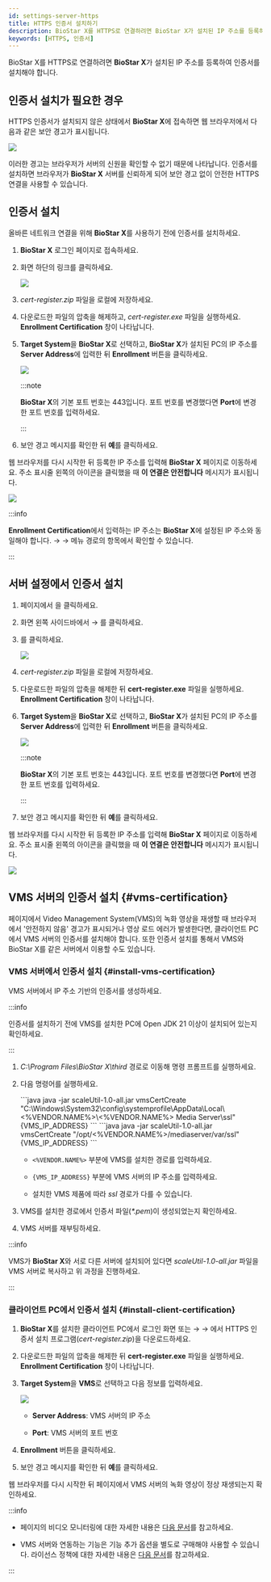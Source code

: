 ```yaml
---
id: settings-server-https
title: HTTPS 인증서 설치하기
description: BioStar X를 HTTPS로 연결하려면 BioStar X가 설치된 IP 주소를 등록하여 인증서를 설치해야 합니다.
keywords: [HTTPS, 인증서]
---
```


BioStar X를 HTTPS로 연결하려면 **BioStar X**가 설치된 IP 주소를 등록하여 인증서를 설치해야 합니다. 

## 인증서 설치가 필요한 경우

HTTPS 인증서가 설치되지 않은 상태에서 **BioStar X**에 접속하면 웹 브라우저에서 다음과 같은 보안 경고가 표시됩니다.

<Image src='/img/biostarx-settings-server-not-secure.png' />

이러한 경고는 브라우저가 서버의 신원을 확인할 수 없기 때문에 나타납니다. 인증서를 설치하면 브라우저가 **BioStar X** 서버를 신뢰하게 되어 보안 경고 없이 안전한 HTTPS 연결을 사용할 수 있습니다.

## 인증서 설치

올바른 네트워크 연결을 위해 **BioStar X**를 사용하기 전에 인증서를 설치하세요.

1. **BioStar X** 로그인 페이지로 접속하세요.

1. 화면 하단의 <Cmd sid='auth.httpsDownload' /> 링크를 클릭하세요.

    <Image src='/img/biostarx-settings-server-login-down-https-cert.png' />

1. *cert-register.zip* 파일을 로컬에 저장하세요.

1. 다운로드한 파일의 압축을 해제하고, *cert-register.exe* 파일을 실행하세요. **Enrollment Certification** 창이 나타납니다.

1. **Target System**을 **BioStar X**로 선택하고, **BioStar X**가 설치된 PC의 IP 주소를 **Server Address**에 입력한 뒤 **Enrollment** 버튼을 클릭하세요.

    <Image src='/img/common/biostarx-settings-server-enrollment-certification.png' className='none' alone />

    :::note

    **BioStar X**의 기본 포트 번호는 443입니다. 포트 번호를 변경했다면 **Port**에 변경한 포트 번호를 입력하세요.

    :::

1. 보안 경고 메시지를 확인한 뒤 **예**를 클릭하세요.

웹 브라우저를 다시 시작한 뒤 등록한 IP 주소를 입력해 **BioStar X** 페이지로 이동하세요. 주소 표시줄 왼쪽의 아이콘을 클릭했을 때 **이 연결은 안전합니다** 메시지가 표시됩니다.

<Image src='/img/biostarx-settings-server-secure.png' />

:::info

**Enrollment Certification**에서 입력하는 IP 주소는 **BioStar X**에 설정된 IP 주소와 동일해야 합니다. <Cmd sid='shell.header.setting' /> → <Cmd sid='setting.menu.server.root' /> → <Cmd sid='setting.menu.server.server' /> 메뉴 경로의 <Cmd sid='setting.server.biostarIPAdress' product='2' /> 항목에서 확인할 수 있습니다.

:::


## 서버 설정에서 인증서 설치

1. <Cmd sid='shell.header.launcher' /> 페이지에서 <Cmd sid='shell.header.setting' />을 클릭하세요.

1. 화면 왼쪽 사이드바에서 <Cmd sid='setting.menu.server.root' /> → <Cmd sid="setting.https.https" product='2' />를 클릭하세요.

1. <Cmd sid="button.certDownload" product='2' />를 클릭하세요.

    <Image src='/img/biostarx-settings-server-https.png' className='none' />

1. *cert-register.zip* 파일을 로컬에 저장하세요.

1. 다운로드한 파일의 압축을 해제한 뒤 **cert-register.exe** 파일을 실행하세요. **Enrollment Certification** 창이 나타납니다.

1. **Target System**을 **BioStar X**로 선택하고, **BioStar X**가 설치된 PC의 IP 주소를 **Server Address**에 입력한 뒤 **Enrollment** 버튼을 클릭하세요.

    <Image src='/img/common/biostarx-settings-server-enrollment-certification.png' className='none' alone />

    :::note

    **BioStar X**의 기본 포트 번호는 443입니다. 포트 번호를 변경했다면 **Port**에 변경한 포트 번호를 입력하세요.

    :::

1. 보안 경고 메시지를 확인한 뒤 **예**를 클릭하세요.

웹 브라우저를 다시 시작한 뒤 등록한 IP 주소를 입력해 **BioStar X** 페이지로 이동하세요. 주소 표시줄 왼쪽의 아이콘을 클릭했을 때 **이 연결은 안전합니다** 메시지가 표시됩니다.

<Image src='/img/biostarx-settings-server-secure.png' />


## VMS 서버의 인증서 설치 {#vms-certification}

<Cmd sid='shell.header.arena' /> 페이지에서 Video Management System(VMS)의 녹화 영상을 재생할 때 브라우저에서 '안전하지 않음' 경고가 표시되거나 영상 로드 에러가 발생한다면, 클라이언트 PC에서 VMS 서버의 인증서를 설치해야 합니다. 또한 인증서 설치를 통해서 VMS와 BioStar X를 같은 서버에서 이용할 수도 있습니다.

### VMS 서버에서 인증서 설치 {#install-vms-certification}

VMS 서버에서 IP 주소 기반의 인증서를 생성하세요.

:::info

인증서를 설치하기 전에 VMS를 설치한 PC에 Open JDK 21 이상이 설치되어 있는지 확인하세요.

:::

1. *C:\Program Files\BioStar X\third* 경로로 이동해 명령 프롬프트를 실행하세요.

1. 다음 명령어를 실행하세요. 

    <Tabs groupId='os' defaultValue='Windows'>
    <TabItem value="Windows">
    ```java
    java -jar scaleUtil-1.0-all.jar vmsCertCreate "C:\Windows\System32\config\systemprofile\AppData\Local\<%VENDOR.NAME%>\<%VENDOR.NAME%> Media Server\ssl" {VMS_IP_ADDRESS}
    ```
    </TabItem>
    <TabItem value="Linux">
    ```java
    java -jar scaleUtil-1.0-all.jar vmsCertCreate "/opt/<%VENDOR.NAME%>/mediaserver/var/ssl" {VMS_IP_ADDRESS}
    ```
    </TabItem>
    </Tabs>

    - `<%VENDOR.NAME%>` 부분에 VMS를 설치한 경로를 입력하세요.
    
    - `{VMS_IP_ADDRESS}` 부분에 VMS 서버의 IP 주소를 입력하세요.

    - 설치한 VMS 제품에 따라 *ssl* 경로가 다를 수 있습니다.

1. VMS를 설치한 경로에서 인증서 파일(*\*.pem*)이 생성되었는지 확인하세요.

1. VMS 서버를 재부팅하세요.

:::info

VMS가 **BioStar X**와 서로 다른 서버에 설치되어 있다면 *scaleUtil-1.0-all.jar* 파일을 VMS 서버로 복사하고 위 과정을 진행하세요.

:::


### 클라이언트 PC에서 인증서 설치 {#install-client-certification}

1. **BioStar X**를 설치한 클라이언트 PC에서 로그인 화면 또는 <Cmd sid='shell.header.setting' /> → <Cmd sid='setting.menu.server.root' /> → <Cmd sid="setting.https.https" product='2' />에서 HTTPS 인증서 설치 프로그램(*cert-register.zip*)을 다운로드하세요.

1. 다운로드한 파일의 압축을 해제한 뒤 **cert-register.exe** 파일을 실행하세요. **Enrollment Certification** 창이 나타납니다.

1. **Target System**을 **VMS**로 선택하고 다음 정보를 입력하세요.

    <Image src='/img/common/biostarx-settings-server-enrollment-vms-certification.png' />

    - **Server Address**: VMS 서버의 IP 주소

    - **Port**: VMS 서버의 포트 번호

1. **Enrollment** 버튼을 클릭하세요.

1. 보안 경고 메시지를 확인한 뒤 **예**를 클릭하세요.

웹 브라우저를 다시 시작한 뒤 <Cmd sid='shell.header.arena' /> 페이지에서 VMS 서버의 녹화 영상이 정상 재생되는지 확인하세요.

:::info

* <Cmd sid='shell.header.arena' /> 페이지의 비디오 모니터링에 대한 자세한 내용은 [다음 문서](monitoring-video)를 참고하세요.

* VMS 서버와 연동하는 기능은 기능 추가 옵션을 별도로 구매해야 사용할 수 있습니다. 라이선스 정책에 대한 자세한 내용은 [다음 문서](licensing)를 참고하세요.

:::